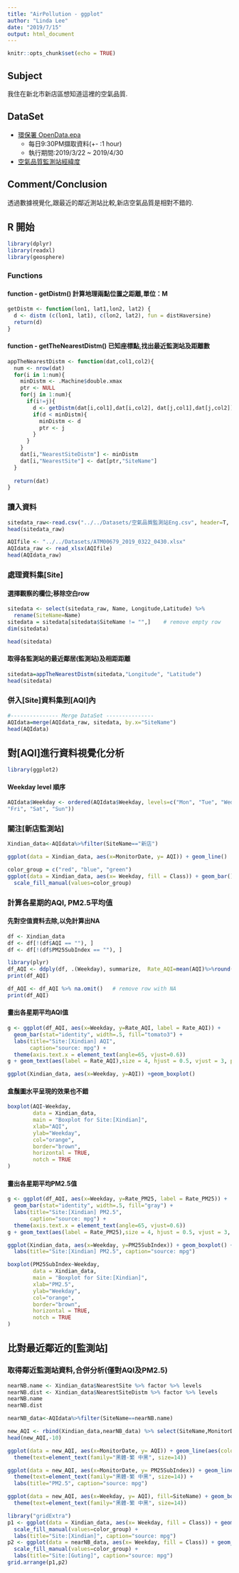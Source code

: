 ```yaml
---
title: "AirPollution - ggplot"
author: "Linda Lee"
date: "2019/7/15"
output: html_document
---
```


```r
knitr::opts_chunk$set(echo = TRUE)
```

## Subject
我住在新北市新店區想知道這裡的空氣品質.

## DataSet
* [環保署 OpenData.epa](https://opendata.epa.gov.tw/Data/Contents/ATM00679/)
    + 每日9:30PM擷取資料(+- :1 hour)
    + 執行期間:2019/3/22 ~ 2019/4/30
* [空氣品質監測站經緯度](https://erdb.epa.gov.tw/DataRepository/Facilities/AirQualityMonitorStations.aspx?topic1=%E8%A8%AD%E6%96%BD&topic2=%E5%A4%A7%E6%B0%A3&subject=%E6%B8%AC%E7%AB%99)

## Comment/Conclusion
透過數據視覺化,跟最近的鄰近測站比較,新店空氣品質是相對不錯的.

## R 開始
```r
library(dplyr)
library(readxl)
library(geosphere)
```

### Functions

#### function - getDistm() 計算地理兩點位置之距離,單位：M
```r

getDistm <- function(lon1, lat1,lon2, lat2) {
  d <- distm (c(lon1, lat1), c(lon2, lat2), fun = distHaversine)
  return(d)
}
```

#### function - getTheNearestDistm() 已知座標點,找出最近監測站及距離數
```r
appTheNearestDistm <- function(dat,col1,col2){
  num <- nrow(dat)
  for(i in 1:num){
    minDistm <- .Machine$double.xmax
    ptr <- NULL
    for(j in 1:num){
      if(i!=j){
        d <- getDistm(dat[i,col1],dat[i,col2], dat[j,col1],dat[j,col2])
        if(d < minDistm){
          minDistm <- d
          ptr <- j
        }
      }
    }
    dat[i,"NearestSiteDistm"] <- minDistm
    dat[i,"NearestSite"] <- dat[ptr,"SiteName"]
  }
  
  return(dat)
}
```


### 讀入資料
```r
sitedata_raw<-read.csv("../../Datasets/空氣品質監測站Eng.csv", header=T, sep=",")
head(sitedata_raw)

AQIfile <- "../../Datasets/ATM00679_2019_0322_0430.xlsx"
AQIdata_raw <- read_xlsx(AQIfile)
head(AQIdata_raw)
```

### 處理資料集[Site]
#### 選擇觀察的欄位;移除空白row
```r
sitedata <- select(sitedata_raw, Name, Longitude,Latitude) %>%
  rename(SiteName=Name)
sitedata = sitedata[sitedata$SiteName != "",]    # remove empty row
dim(sitedata)

head(sitedata)
```


#### 取得各監測站的最近鄰居(監測站)及相距距離
```r
sitedata=appTheNearestDistm(sitedata,"Longitude", "Latitude")
head(sitedata)
```

### 併入[Site]資料集到[AQI]內
```r
#--------------- Merge DataSet ---------------
AQIdata=merge(AQIdata_raw, sitedata, by.x="SiteName")
head(AQIdata)
```

## 對[AQI]進行資料視覺化分析
```r
library(ggplot2)
```

#### Weekday level 順序
```r
AQIdata$Weekday <- ordered(AQIdata$Weekday, levels=c("Mon", "Tue", "Wed", "Thu", 
"Fri", "Sat", "Sun"))
```

### 關注[新店監測站]
```r
Xindian_data<-AQIdata%>%filter(SiteName=="新店")
```


```r
ggplot(data = Xindian_data, aes(x=MonitorDate, y= AQI)) + geom_line()
```

```r
color_group = c("red", "blue", "green")
ggplot(data = Xindian_data, aes(x= Weekday, fill = Class)) + geom_bar() + 
  scale_fill_manual(values=color_group)
```

### 計算各星期的AQI, PM2.5平均值

#### 先對空值資料去除,以免計算出NA
```r
df <- Xindian_data
df <- df[!(df$AQI == ""), ]
df <- df[!(df$PM25SubIndex == ""), ]
```


```r
library(plyr)
df_AQI <- ddply(df, .(Weekday), summarize,  Rate_AQI=mean(AQI)%>%round(digits = 2), Rate_PM25=mean(PM25SubIndex)%>%round(digits = 2))
print(df_AQI)
```

```r
df_AQI <- df_AQI %>% na.omit()   # remove row with NA
print(df_AQI)
```

#### 畫出各星期平均AQI值
```r
g <- ggplot(df_AQI, aes(x=Weekday, y=Rate_AQI, label = Rate_AQI)) + 
  geom_bar(stat="identity", width=.5, fill="tomato3") + 
  labs(title="Site:[Xindian] AQI", 
       caption="source: mpg") + 
  theme(axis.text.x = element_text(angle=65, vjust=0.6))
g + geom_text(aes(label = Rate_AQI),size = 4, hjust = 0.5, vjust = 3, position=position_dodge(width=0.9), vjust=-0.25)
```

```r
ggplot(Xindian_data, aes(x=Weekday, y=AQI)) +geom_boxplot()
```

#### 盒鬚圖水平呈現的效果也不錯
```r
boxplot(AQI~Weekday,
        data = Xindian_data,
        main = "Boxplot for Site:[Xindian]",
        xlab="AQI",
        ylab="Weekday",
        col="orange",
        border="brown",
        horizontal = TRUE,
        notch = TRUE
)
```

#### 畫出各星期平均PM2.5值
```r
g <- ggplot(df_AQI, aes(x=Weekday, y=Rate_PM25, label = Rate_PM25)) + 
  geom_bar(stat="identity", width=.5, fill="gray") + 
  labs(title="Site:[Xindian] PM2.5", 
       caption="source: mpg") + 
  theme(axis.text.x = element_text(angle=65, vjust=0.6))
g + geom_text(aes(label = Rate_PM25),size = 4, hjust = 0.5, vjust = 3, position=position_dodge(width=0.9), vjust=-0.25)
```

```r
ggplot(Xindian_data, aes(x=Weekday, y=PM25SubIndex)) + geom_boxplot() + 
  labs(title="Site:[Xindian] PM2.5", caption="source: mpg")  
```

```r
boxplot(PM25SubIndex~Weekday,
        data = Xindian_data,
        main = "Boxplot for Site:[Xindian]",
        xlab="PM2.5",
        ylab="Weekday",
        col="orange",
        border="brown",
        horizontal = TRUE,
        notch = TRUE
)
```

## 比對最近鄰近的[監測站]

### 取得鄰近監測站資料,合併分析(僅對AQI及PM2.5)
```r
nearNB.name <- Xindian_data$NearestSite %>% factor %>% levels
nearNB.dist <- Xindian_data$NearestSiteDistm %>% factor %>% levels
nearNB.name
nearNB.dist
```

```r
nearNB_data<-AQIdata%>%filter(SiteName==nearNB.name)

new_AQI <- rbind(Xindian_data,nearNB_data) %>% select(SiteName,MonitorDate,AQI,PM25SubIndex,Weekday,Class,NearestSite,NearestSiteDistm)
head(new_AQI,-10)
```

```r
ggplot(data = new_AQI, aes(x=MonitorDate, y= AQI)) + geom_line(aes(color=SiteName))+
  theme(text=element_text(family="黑體-繁 中黑", size=14))
```

```r
ggplot(data = new_AQI, aes(x=MonitorDate, y= PM25SubIndex)) + geom_line(aes(color=SiteName))+
  theme(text=element_text(family="黑體-繁 中黑", size=14)) + 
  labs(title="PM2.5", caption="source: mpg")
```

```r
ggplot(data = new_AQI, aes(x=Weekday, y= AQI), fill=SiteName) + geom_boxplot(aes(color=SiteName))+
  theme(text=element_text(family="黑體-繁 中黑", size=14))
```

```r
library("gridExtra")
p1 <- ggplot(data = Xindian_data, aes(x= Weekday, fill = Class)) + geom_bar() + 
  scale_fill_manual(values=color_group) + 
  labs(title="Site:[Xindian]", caption="source: mpg")  
p2 <- ggplot(data = nearNB_data, aes(x= Weekday, fill = Class)) + geom_bar() + 
  scale_fill_manual(values=color_group) +  
  labs(title="Site:[Guting]", caption="source: mpg")  
grid.arrange(p1,p2)
```
